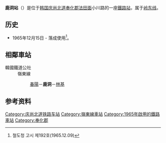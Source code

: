 {{朝鮮半島車站資訊
|公司色 = #0066b3
|文字色 = 
|站名 = 鹿洞站<br />{{lang|en|Nokdong}}
|圖片 =
|pxl = 
|圖片說明 =
|車站編號 = 
|前一站 = [[春阳站|春阳]]
|前一站距離 = 5.2
|後一站距離 = 4.9
|後一站 = [[林基站|林基]]
|距離 =42.7
|起點站 = [[荣州站|荣州]]
|所屬路線 = [[岭东线|岭东线]]
|諺文 = 녹동역
|朝鮮漢字 = 鹿洞驛
|文觀部式 =Nokdong-yeok 
|馬-賴式 =Noktong-yŏk
|副站名 = 
|停站路線數 = 
|所屬公司 = [[韩国铁道公社|韩国铁道公社]]
|所在地 =[[庆尚北道|庆尚北道]][[奉化郡|奉化郡]][[法田面|法田面]]小川路414
|車站構造 = 地面車站
|月台配置 = 1面2线
|啟用年月日 =1965年12月15日
|廢站年月日 = 
|上下車人次 =
|統計年度 =
|轉車 = 
|備註 = 
|全寬備註 = 
}}

'''鹿洞站'''（{{kor|諺=녹동역|漢=鹿洞驛|羅=Nokdong yeok|f=y}}）是位于[[韩国|韩国]][[庆尚北道|庆尚北道]][[奉化郡|奉化郡]][[法田面|法田面]]小川路的一座[[鐵路站|鐵路站]]，属于[[岭东线|岭东线]]。

== 历史 ==
*1965年12月15日 - 落成使用<ref>철도청 고시 제192호(1965.12.09)</ref>。

== 相鄰車站 ==
;韓國鐵道公社
:嶺東線
::[[春陽站|春陽]]－'''鹿洞'''－[[林基站|林基]]

== 参考资料 ==
{{reflist}}

{{岭东线}}

[[Category:庆尚北道铁路车站|Category:庆尚北道铁路车站]]
[[Category:嶺東線車站|Category:嶺東線車站]]
[[Category:1965年啟用的鐵路車站|Category:1965年啟用的鐵路車站]]
[[Category:奉化郡|Category:奉化郡]]